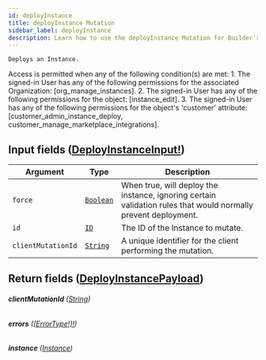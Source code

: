 ```yaml
---
id: deployInstance
title: deployInstance Mutation
sidebar_label: deployInstance
description: Learn how to use the deployInstance Mutation for Builder's API.
---
```


    Deploys an Instance.

Access is permitted when any of the following condition(s) are met: 1. The signed-in User has any of the following permissions for the associated Organization: [org_manage_instances]. 2. The signed-in User has any of the following permissions for the object: [instance_edit]. 3. The signed-in User has any of the following permissions for the object's 'customer' attribute: [customer_admin_instance_deploy, customer_manage_marketplace_integrations].

## Input fields ([DeployInstanceInput!](/composer/builder/api/schema/input_object/DeployInstanceInput.mdx))

| Argument           | Type                                       | Description                                                                                                    |
| ------------------ | ------------------------------------------ | -------------------------------------------------------------------------------------------------------------- |
| `force`            | [`Boolean`](/composer/builder/api/schema/scalar/Boolean.mdx) | When true, will deploy the instance, ignoring certain validation rules that would normally prevent deployment. |
| `id`               | [`ID`](/composer/builder/api/schema/scalar/ID.mdx)           | The ID of the Instance to mutate.                                                                              |
| `clientMutationId` | [`String`](/composer/builder/api/schema/scalar/String.mdx)   | A unique identifier for the client performing the mutation.                                                    |

## Return fields ([DeployInstancePayload](/composer/builder/api/schema/object/DeployInstancePayload.mdx))

###### <b>clientMutationId</b> ([String](/composer/builder/api/schema/scalar/String.mdx))

###### <b>errors</b> ([[ErrorType!]!](/composer/builder/api/schema/object/ErrorType.mdx))

###### <b>instance</b> ([Instance](/composer/builder/api/schema/object/Instance.mdx))
